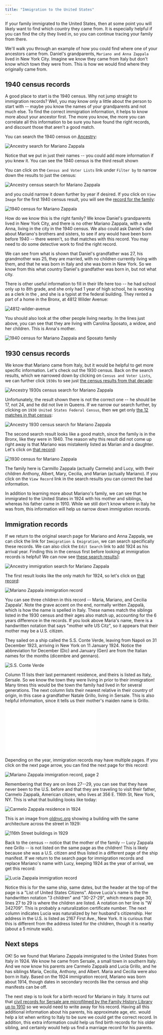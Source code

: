 ```yaml
---
title: "Immigration to the United States"
---
```


If your family immigrated to the United States, then at some point you will likely want to find which country they came from. It is especially helpful if you can find the city they lived in, so you can continue tracing your family from there.

We'll walk you through an example of how you could find where one of your ancestors came from. Daniel's grandparents, `Mariano and Anna Zappala` lived in New York City. Imagine we know they came from Italy but don't know which town they were from. This is how we would find where they originally came from.

## 1940 census records

A good place to start is the 1940 census. Why not jump straight to immigration records? Well, you may know only a little
about the person to start with -- maybe you know the names of your grandparents and not much else. To find the correct immigration information, it helps to know more about your ancestor first. The more you know, the more you can correlate all this information to be sure you have found the right records, and discount those that aren't a good match.

You can search the 1940 census on [Ancestry](https://www.ancestry.com/search/?name=Mariano_Zappala&count=50&spouse=Anna):

![Ancestry search for Mariano Zappala](./images/ancestry-search-mariano-zappala.png)

Notice that we put in just their names -- you could add more information if you knew it. You can see the 1940 census is the third result shown

You can click on the `Census and Voter Lists` link under `Filter by` to narrow down the results to just the census:

![Ancestry census search for Mariano Zappala](./images/ancestry-search-census-mariano-zappala.png)

and you could narrow it down further by year if desired. If you click on `View Image` for the first 1940 census result, you will see the [record for the family](https://www.ancestry.com/imageviewer/collections/2442/images/m-t0627-02478-00042?treeid=&personid=&rc=&usePUB=true&_phsrc=bkB2&_phstart=successSource&pId=13490225):

![1940 census for Mariano Zappala](./images/mariano-zappala-1940-census.png)

How do we know this is the right family? We know Daniel's grandparents lived in New York City, and there is no other Mariano Zappala, with a wife Anna, living in the city in the 1940 census. We also could ask Daniel's dad about Mariano's brothers and sisters, to see if any would have been born before 1940 -- there weren't, so that matches with this record. You may need to do some detective work to find the right record.

We can see from what is shown that Daniel's grandfather was 27, his grandmother was 25, they are married, with no children currently living with them, and that he was born in Italy and she was born in New York. So we know from this what country Daniel's grandfather was born in, but not what city.

There is other useful information to fill in their life here too -- he had school only up to 8th grade, and she only had 1 year of high school, he is working as a clerk in the , and she is a typist at the federal building. They rented a part of a home in the Bronx, at 4812 Wilder Avenue:

![4812-wilder-avenue](./images/4812-wilder-avenue.png)

You should also look at the other people living nearby. In the lines just above, you can see that they are living with Carolina Sposato, a widow, and her children. This is Anna's mother.

![1940 census for Mariano Zappala and Sposato family](./images/sposato-zappala-1940-census.png)

## 1930 census records

We know that Mariano came from Italy, but it would be helpful to get more specific information. Let's check out the 1930 census.
Back on the search results, which we narrowed down by clicking on `Census and Voter Lists`, we can further click `1930s` to see
just [the census results from that decade](https://www.ancestry.com/search/categories/cen_1930/?name=Mariano_Zappala&count=50&spouse=Anna):

![Ancestry 1930s census search for Mariano Zappala](./images/ancestry-search-1930-census-mariano-zappala.png)

Unfortunately, the result shown there is not the correct one -- he should be 17, not 24, and he did not live in Queens.
If we narrow our search further, by clicking on `1930 United States Federal Census`, then we get only [the 12 matches in that census](https://www.ancestry.com/search/collections/6224/?name=Mariano_Zappala&count=50&pcat=cen_1930&spouse=Anna&qh=c588a989f5bd85108aa1c170fa150330):

![Ancestry 1930 census search for Mariano Zappala](./images/ancestry-search-1930-us-census-mariano-zappala.png)

The second search result looks like a good match, since the family is in the Bronx, like they were in 1940. The reason why this result did not come up right away is that Mariano was mistakenly listed as Marian and a daughter. Let's click on [that record](https://www.ancestry.com/imageviewer/collections/6224/images/4661134_00714?backlabel=ReturnSearchResults&queryId=8f454ec07bd1d660a5dd99a1c05674af&pId=30535754):

![1930 census for Mariano Zappala](./images/mariano-zappala-1930-census.png)

The family here is Carmillo Zappala (actually Carmelo) and Lucy, with their children Anthony, Albert, Mary, Cecilia, and Marian (actually Mariano). If you click on the `View Record` link in the search results you can correct the bad information.

In addition to learning more about Mariano's family, we can see that he immigrated to the United States in 1924 with his mother and siblings, whereas his father came in 1910. While we still don't know where in Italy he was from, this information will help us narrow down immigration records.

## Immigration records

If we return to the original search page for Mariano and Anna Zappala, we can click the link for `Immigration & Emigration`, we can search specifically these records. We can also click the `Edit Search` link to add 1924 as his arrival year. Finding this in the census first before looking at immigration records is helpful! We can now see [these search results](https://www.ancestry.com/search/categories/40/?name=Mariano_Zappala&arrival=1924&count=50)]:

![Ancestry immigration search for Mariano Zappala](./images/ancestry-search-immigration-mariano-zappala.png)

The first result looks like the only match for 1924, so let's click on [that record](https://www.ancestry.com/imageviewer/collections/7488/images/NYT715_3440-0229?treeid=&personid=&rc=&usePUB=true&_phsrc=Rsc13&_phstart=successSource&pId=4029140239):

![Mariano Zappala immigration record](./images/mariano-zappala-immigration.png)

You can see three children in this record -- Maria, Mariano, and Cecilia Zappala'. Note the grave accent on the end, normally written Zappalà, which is how the name is spelled in Italy. These names match the siblings listed in the 1930 census and their ages also match up, accounting for the 6 years difference in the records. If you look above Maria's name, there is a handwritten notation that says "mother wife US Citz", so it appears that their mother may be a U.S. citizen.

They sailed on a ship called the S.S. Conte Verde, leaving from Napoli on 31 December 1923, arriving in New York on 11 January 1924. Notice the abbreviation for December (Dic) and January (Gen) are from the Italian names for the months (dicembre and gennaro).

![S.S. Conte Verde](./images/conte-verde.jpg)

Column 11 lists their last permanent residence, and theirs is listed as Italy, Sersale. So we know the town they were living in prior to their immigration! Many times this would be the town the family had lived in for several generations. The next column lists their nearest relative in their country of origin, in this case a grandfather Natale Grillo, living in Sersale. This is also helpful information, since it tells us their mother's maiden name is Grillo.

![Sersale](./images/sersale.org)

Depending on the year, immigration records may have multiple pages. If you click on the next page arrow, you can find the next page for this record:

![Mariano Zappala immigration record, page 2](./images/mariano-zappala-immigration-page2.png)

Remembering that they are on lines 27--29, you can see that they have never been to the U.S. before and that they are traveling to visit their father, Carmelo Zappalà, American citizen, who lives at 356 E. 116th St, New York, NY. This is what that building looks like today:

![Carmelo Zappala residence in 1924](./images/carmelo-zappala-residence-1924.png)

This is an image from [oldnyc.org](https://www.oldnyc.org/#715126f-a) showing a building with the same architecture across the street in 1929:

![116th Street buildings in 1929](./images/116th-street-1929.jpg)

Back to the census -- notice that the mother of the family -- Lucy Zappala nee Grillo -- is not listed on the same page as the children! This is likely because she was a U.S. citizen and thus listed in a different page of the ship manifest. If we return to the search page for immigration records and replace Mariano's name with Lucy, keeping 1924 as the year of arrival, we get this record:

![Lucia Zappala immigration record](./images/lucia-zappala-immigration.jpg)

Notice this is for the same ship, same dates, but the header at the top of the page is a "List of United States Citizens". Above Lucia's name is the the handwritten notation "3 children" and "30-27-29", which means page 30, lines 27 to 29 is where the children are listed. A notation on her line is "W 342709". This is probably a naturalization certificate number. The next column indicates Lucia was naturalized by her husband's citizenship. Her address in the U.S. is listed as 2167 First Ave., New York. It is curious that this is different from the address listed for the children, though it is nearby (about a 5 minute walk).

## Next steps

OK! So we found that Mariano Zappala immigrated to the United States from Italy in 1924. We know he came from Sersale, a small town in southern Italy. And we now know his parents are Carmelo Zappalà and Lucia Grillo, and he has siblings Maria, Cecilia, Anthony, and Albert. Maria and Cecilia were also born in Italy. Based on the 1924 immigration record, Mariano was born about 1914, though dates in secondary records like the census and ship manifests can be off.

The next step is to look for a birth record for Mariano in Italy. It turns out that [civil records for Sersale are microfilmed by the Family History Library up to 1910](https://www.familysearch.org/search/catalog/679912?availability=Family%20History%20Library) so we would need to write away for his record. Having all this additional information about his parents, his approximate age, etc. would help a lot when writing to Italy to be sure we could get the correct record. In addition, this extra information could help us find birth records for his older sibling, and certainly would help us find a marriage record for his parents.
